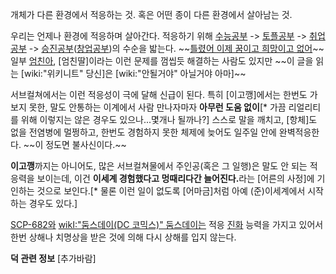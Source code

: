 개체가 다른 환경에서 적응하는 것. 혹은 어떤 종이 다른 환경에서 살아남는 것.

우리는 언제나 환경에 적응하며 살아간다. 적응하기 위해 [[수능]]공부 -> [[토플]]공부 -> [[취업]]공부 -> [[승진]]공부([[창업]]공부)의 수순을 밟는다. ~~[[틀렸어 이제 꿈이고 희망이고 없어]]~~ 일부 [[엄친아]], [엄친딸]이라는 이런 문제를 껌씹듯 해결하는 사람도 있지만 ~~이 글을 읽는 [wiki:"위키니트" 당신]은 [wiki:"안될거야" 아닐거야 아마]~~

서브컬쳐에서는 이런 적응성이 극에 달해 신급이 된다. 특히 [이고깽]에서는 한번도 가보지 못한, 말도 안통하는 이계에서 사람 만나자마자 '''아무런 도움 없이'''[* 가끔 리얼리티를 위해 이렇지는 않은 경우도 있으나...몇개나 될까나?] 스스로 말을 깨치고, [항체]도 없을 전염병에 멀쩡하고, 한번도 경험하지 못한 체제에 늦어도 일주일 안에 완벽적응한다. ~~이 정도면 불사신이다.~~

'''이고깽'''까지는 아니어도, 많은 서브컬쳐물에서 주인공(혹은 그 일행)은 말도 안 되는 적응력을 보이는데, 이건 '''이세계 경험했다고 멍때리다간 늘어진다.'''라는 [어른의 사정]에 기인하는 것으로 보인다.[* 물론 이런 일이 없도록 [어마금]처럼 아예 (준)이세계에서 시작하는 경우도 있다.]

[[SCP-682]]와 [[wikI:"둠스데이(DC 코믹스)" 둠스데이]]는 적응 [[진화]] 능력을 가지고 있어서 한번 상해나 치명상을 받은 것에 의해 다시 상해를 입지 않는다. 

'''덕 관련 정보''' [추가바람]
